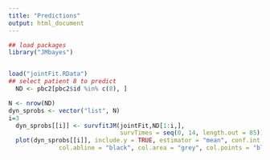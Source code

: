 ```yaml
---
title: "Predictions"
output: html_document
---
```


```r

## load packages
library("JMbayes")


load("jointFit.RData")
## select patient 8 to predict
  ND <- pbc2[pbc2$id %in% c(8), ]

N <- nrow(ND)
dyn_sprobs <- vector("list", N)
i=3
  dyn_sprobs[[i]] <- survfitJM(jointFit,ND[1:i,], 
                               survTimes = seq(0, 14, length.out = 85))
  plot(dyn_sprobs[[i]], include.y = TRUE, estimator = "mean", conf.int = TRUE, fill.area = TRUE, lwd = 3, pch = 16,
              col.abline = "black", col.area = "grey", col.points = "black", cex.axis.z = 1, cex.lab.z = 1)



```
